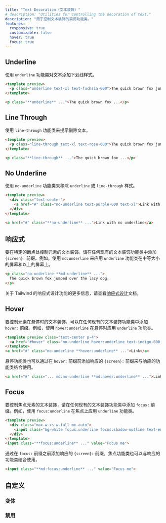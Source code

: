 ```yaml
---
title: "Text Decoration（文本装饰）"
# description: "Utilities for controlling the decoration of text."
description: "用于控制文本装饰的实用功能类。"
features:
  responsive: true
  customizable: false
  hover: true
  focus: true
---
```




## Underline

<!-- Use the `underline` utility to underline text. -->
使用 `underline` 功能类对文本添加下划线样式。

```html fuchsia
<template preview>
  <p class="underline text-xl text-fuchsia-600">The quick brown fox jumped over the lazy dog.</p>
</template>

<p class="**underline** ...">The quick brown fox ...</p>
```

## Line Through

<!-- Use the `line-through` utility to strike out text. -->
使用 `line-through` 功能类来提示删除文本。

```html rose
<template preview>
  <p class="line-through text-xl text-rose-600">The quick brown fox jumped over the lazy dog.</p>
</template>

<p class="**line-through** ...">The quick brown fox ...</p>
```

## No Underline

<!-- Use the `no-underline` utility to remove underline or line-through styling. -->
使用 `no-underline` 功能类来移除 `underline` 或 `line-through` 样式。

```html purple
<template preview>
  <div class="text-center">
    <a href="#" class="no-underline text-purple-600 text-xl">Link with no underline</a>
  </div>
</template>

<a href="#" class="**no-underline** ...">Link with no underline</a>
```

<!-- ## Responsive -->
## 响应式

<!-- To control the text decoration of an element at a specific breakpoint, add a `{screen}:` prefix to any existing text decoration utility. For example, use `md:underline` to apply the `underline` utility at only medium screen sizes and above. -->
要在特定的断点处控制元素的文本装饰，请在任何现有的文本装饰功能类中添加 `{screen}:` 前缀。例如，使用 `md:underline` 来应用 `underline` 功能类在中等大小的屏幕和以上的屏幕上。

```html
<p class="no-underline **md:underline** ...">
  The quick brown fox jumped over the lazy dog.
</p>
```

<!-- For more information about Tailwind's responsive design features, check out the [Responsive Design](/docs/responsive-design) documentation. -->
关于 Tailwind 的响应式设计功能的更多信息，请查看[响应式设计](/docs/responsive-design)文档。

## Hover	

<!-- To control the text decoration of an element on hover, add the `hover:` prefix to any existing text decoration utility. For example, use `hover:underline` to apply the `underline` utility on hover.	 -->
要控制元素在悬停时的文本装饰，可以在任何现有的文本装饰功能类中添加 `hover:` 前缀。例如，使用 `hover:underline` 在悬停时应用 `underline` 功能类。

```html indigo	
<template preview class="text-center p-4">	
  <a href="#hover" class="no-underline hover:underline text-indigo-600 text-xl">Link</a>	
</template>	
<a href="#" class="no-underline **hover:underline** ...">Link</a>	
```	

<!-- Hover utilities can also be combined with responsive utilities by adding the responsive `{screen}:` prefix *before* the `hover:` prefix.	 -->
悬停功能类也可以通过在 `hover:` 前缀前添加响应的 `{screen}:` 前缀来与响应的功能类结合使用。	

```html	
<a href="#" class="... md:no-underline **md:hover:underline** ...">Link</a>	
```	

## Focus	

<!-- To control the text decoration of an element on focus, add the `focus:` prefix to any existing text decoration utility. For example, use `focus:underline` to apply the `underline` utility on focus.	 -->
要控制焦点元素的文本装饰，请在任何现有的文本装饰功能类中添加 `focus:` 前缀。例如，使用 `focus:underline` 在焦点上应用 `underline` 功能类。	

```html emerald	
<template preview>	
  <div class="max-w-xs w-full mx-auto">	
    <input class="bg-white focus:underline focus:shadow-outline text-emerald-900 appearance-none inline-block w-full border border-emerald-300 rounded py-3 px-4 focus:outline-none" value="Focus me" placeholder="Focus me">	
  </div>	
</template>	
<input class="**focus:underline** ..." value="Focus me">	
```	

<!-- Focus utilities can also be combined with responsive utilities by adding the responsive `{screen}:` prefix *before* the `focus:` prefix.	 -->
通过在 `focus:` 前缀之前添加响应的 `{screen}:` 前缀，焦点功能类也可以与响应的功能类结合使用。

```html	
<input class="**md:focus:underline** ..." value="Focus me">	
```

<!-- ## Customizing -->
## 自定义

<!-- ### Variants -->
### 变体

<Variants plugin="textDecoration" />

<!-- ### Disabling -->
### 禁用

<Disabling plugin="textDecoration" />
